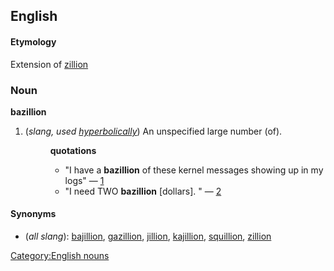 ==English==
==== Etymology ====
Extension of [[zillion]]

===Noun===
[[Category:English nouns]]
'''bazillion'''

#(''slang, used [[hyperbolically]]'') An unspecified large number (of).
#:'''quotations'''
#:*"I have a '''bazillion''' of these kernel messages showing up in my logs" &mdash; [http://groups-beta.google.com/group/sol.lists.freebsd.questions/msg/8df98c2458c1ad22]
#:*"I need TWO '''bazillion''' <nowiki>[dollars]</nowiki>. " &mdash; [http://groups-beta.google.com/group/rec.autos.makers.vw.aircooled/msg/3817c7826e584452]

====Synonyms====
*(''all slang''): [[bajillion]], [[gazillion]], [[jillion]], [[kajillion]], [[squillion]], [[zillion]]